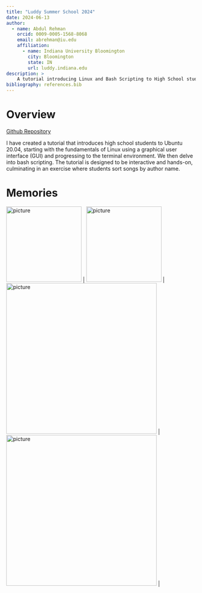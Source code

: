 ```yaml
---
title: "Luddy Summer School 2024"
date: 2024-06-13
author:
  - name: Abdul Rehman 
    orcid: 0009-0005-1568-8068 
    email: abrehman@iu.edu 
    affiliation:
      - name: Indiana University Bloomington 
        city: Bloomington 
        state: IN 
        url: luddy.indiana.edu 
description: >
    A tutorial introducing Linux and Bash Scripting to High School students. 
bibliography: references.bib
---
```


# Overview 

[Github Repository](https://github.com/abrehman94/Linux-Scripting-Tutorial)

I have created a tutorial that introduces high school students to Ubuntu 20.04, 
starting with the fundamentals of Linux using a graphical user interface (GUI) 
and progressing to the terminal environment. 
We then delve into bash scripting. 
The tutorial is designed to be interactive and hands-on, 
culminating in an exercise where students sort songs by author name.

# Memories 

| <img width="200" alt="picture" src="./artifacts/p1.jpg"> | <img width="200" alt="picture" src="./artifacts/p4.jpg"> |
| <img width="400" alt="picture" src="./artifacts/p3.jpg"> | 
| <img width="400" alt="picture" src="./artifacts/p2.jpg"> |



